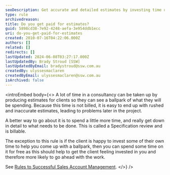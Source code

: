 ```yaml
---
seoDescription: Get accurate and detailed estimates by investing time upfront, or collaborate with clients to create a ballpark figure that builds trust.
type: rule
archivedreason:
title: Do you get paid for estimates?
guid: 5898cd38-7e92-4248-aefa-3e954ddb1ecc
uri: do-you-get-paid-for-estimates
created: 2010-07-16T04:22:06.000Z
authors: []
related: []
redirects: []
lastUpdated: 2024-06-08T03:27:17.000Z
lastUpdatedBy: Brady Stroud [SSW]
lastUpdatedByEmail: bradystroud@ssw.com.au
createdBy: ulyssesmaclaren
createdByEmail: ulyssesmaclaren@ssw.com.au
isArchived: false
---
```


<introEmbed
  body={<>
A lot of time in a consultancy can be taken up by producing estimates for clients so they can see a ballpark of what they will be spending. Because this time is not billed, it is easy to end up with rushed and inaccurate estimates, leading to problems later in the project.

A better way to go about it is to spend a little more time, and really get down in detail to what needs to be done. This is called a Specification review and is billable.

The exception to this rule is if the client is happy to invest some of their own time to help you come up with a ballpark, then you can spend some time on it for free as this should help to get the client feeling invested in you and therefore more likely to go ahead with the work.

See [Rules to Successful Sales Account Management](/meetings-do-you-know-the-outcomes-from-your-initial-meeting-%28spec-review-or-ad-hoc-work%29).
  </>}
/>
